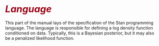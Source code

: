 # <i style="font-size: 110%; color:#990017;">Language</i> {-}

This part of the manual lays of the specification of the Stan
programming language.  The language is responsible for defining a log
density function conditioned on data.  Typically, this is a Bayesian
posterior, but it may also be a penalized likelihood function.